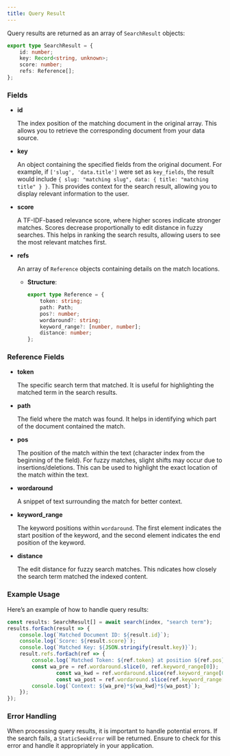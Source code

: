```yaml
---
title: Query Result
---
```


Query results are returned as an array of `SearchResult` objects:

```typescript
export type SearchResult = {
    id: number;
    key: Record<string, unknown>;
    score: number;
    refs: Reference[];
};
```

### Fields

- **id**

  The index position of the matching document in the original array.
  This allows you to retrieve the corresponding document from your data source.

- **key**

  An object containing the specified fields from the original document. For example, if `['slug', 'data.title']` were set as `key_fields`, the result would include `{ slug: "matching slug", data: { title: "matching title" } }`.
  This provides context for the search result, allowing you to display relevant information to the user.

- **score**

  A TF-IDF-based relevance score, where higher scores indicate stronger matches. Scores decrease proportionally to edit distance in fuzzy searches.
  This helps in ranking the search results, allowing users to see the most relevant matches first.

- **refs**

  An array of `Reference` objects containing details on the match locations.
  - **Structure**:
    ```typescript
    export type Reference = {
        token: string;
        path: Path;
        pos?: number;
        wordaround?: string;
        keyword_range?: [number, number];
        distance: number;
    };
    ```

### Reference Fields

- **token**

  The specific search term that matched.
  It is useful for highlighting the matched term in the search results.

- **path**

  The field where the match was found.
  It helps in identifying which part of the document contained the match.

- **pos**

  The position of the match within the text (character index from the beginning of the field). For fuzzy matches, slight shifts may occur due to insertions/deletions.
  This can be used to highlight the exact location of the match within the text.

- **wordaround**

  A snippet of text surrounding the match for better context.

- **keyword_range**

  The keyword positions within `wordaround`. The first element indicates the start position of the keyword, and the second element indicates the end position of the keyword.

- **distance**

  The edit distance for fuzzy search matches.
  This ndicates how closely the search term matched the indexed content.

### Example Usage

Here’s an example of how to handle query results:

```typescript
const results: SearchResult[] = await search(index, "search term");
results.forEach(result => {
    console.log(`Matched Document ID: ${result.id}`);
    console.log(`Score: ${result.score}`);
    console.log(`Matched Key: ${JSON.stringify(result.key)}`);
    result.refs.forEach(ref => {
        console.log(`Matched Token: ${ref.token} at position ${ref.pos}`);
      	const wa_pre = ref.wordaround.slice(0, ref.keyword_range[0]);
				const wa_kwd = ref.wordaround.slice(ref.keyword_range[0], ref.keyword_range[1]);
				const wa_post = ref.wordaround.slice(ref.keyword_range[1]);
        console.log(`Context: ${wa_pre}*${wa_kwd}*${wa_post}`);
    });
});
```

### Error Handling

When processing query results, it is important to handle potential errors. If the search fails, a `StaticSeekError` will be returned. Ensure to check for this error and handle it appropriately in your application.
